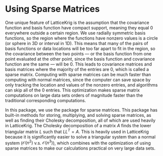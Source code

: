 # Using Sparse Matrices

One unique feature of LatticeKrig is the assumption that the covariance function and basis function have compact support, meaning they equal 0 everywhere outside a certain region. We use radially symmetric basis functions, so the region where the functions have nonzero values is a circle (or sphere in 3D or interval in 1D). This means that many of the pairs of basis functions or data locations will be too far apart to fit in the region, so the covariance between the two points --- or the basis function from one point evaluated at the other point, since the basis function and covariance function are the same --- will be 0. This leads to covariance matrices and basis matrices where the majority of the entries are 0, which is called a sparse matrix. Computing with sparse matrices can be much faster than computing with normal matrices, since the computer can save space by only tracking the location and values of the nonzero entries, and algorithms can skip all of the 0 entries. This optimization makes sparse matrix computations on large data sets orders of magnitude faster than the traditional corresponding computations.

In this package, we use the \ttt{spam} package for sparse matrices. This package has built-in methods for storing, multiplying, and solving sparse matrices, as well as finding their Cholesky decomposition, all of which are used heavily in LatticeKrig. The Cholesky decomposition of a matrix $A$ finds the lower triangular matrix $L$ such that $L L^T = A$. This is heavily used in LatticeKrig because it is significantly easier to solve a triangular system than a normal system ($\mathcal O(n^2)$ v.s. $\mathcal O(n^3)$), which combines with the optimization of using sparse matrices to make our calculations practical on very large data sets. 